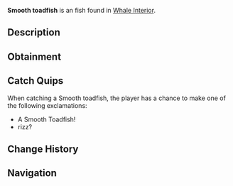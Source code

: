 {{FishInfobox
|image          = Smooth toadfish.png
|rarity         = Unusual
|sea            = Second Sea
|location       = [[Whale Interior]]
|sublocation    = 
|sources        = Fishing Rod
|radar_location = 
|prog_speed     = +5
|xp             = 200
|weather        = 
|time           = 
|season         = 
|bait           = 
|base_weight    = 11
|base_value     = 400
|weight_range   = 7.7
|base_chance    = 60
|base_resil     = 60
}}
'''Smooth toadfish''' is an {{Rarity|Unusual}} fish found in [[Whale Interior]].

== Description ==
{{Description|A sleek, silvery toadfish typically gliding through coastal waters.|Bestiary Entry}}

== Obtainment ==
{{Fish Availability|
Whale Interior
|top_rods      = 
Training Rod\241106.37\289912.35;
Trident Rod\209300.82\192894.13;
Leviathan's Fang Rod\196700.01\117076.7;
Astralhook Rod\194894.3\293766.73;
Azure Of Lagoon\194434\181799.36;
Flimsy Rod\184571.43\184571.43;
Free Spirit Rod\190224.25\165033.9;
Verdant Shear Rod\183276.97\168910.24;
Blazebringer Rod\174009.21\167704.92;
No-Life Rod\172069.54\163243.73;
Seraphic Rod\160347.01\147777.71;
Challenger's Rod\155247.15\146815.25;
Depthseeker Rod\153979.64\150177.36;
Rod Of The Forgotten Fang\153512.73\141889.86;
Avalanche Rod\152177.82\148649.63;
Volcanic Rod\151207.23\145096.49;
Rod Of The Depths\150961.96\140890.57;
Zeus Rod\150551.71\144467.46;
Rod Of The Exalted One\147416.25\112007.98;
Ethereal Prism Rod\144847\96469.1;
Steady Rod\124410.53\120921.44
|recommended   = Astralhook Rod
}}

== Catch Quips ==
When catching a Smooth toadfish, the player has a chance to make one of the following exclamations:
* A Smooth Toadfish!
* rizz?

== Change History ==
{{Change History|{{subst:Current Version}}}}

== Navigation ==
{{Fish Navbox|Whale Interior}}